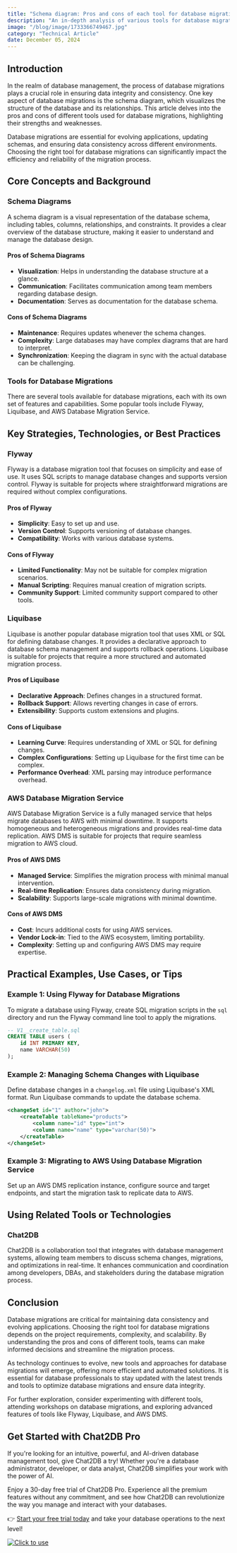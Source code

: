 ```yaml
---
title: "Schema diagram: Pros and cons of each tool for database migrations"
description: "An in-depth analysis of various tools for database migrations, discussing the advantages and disadvantages of each tool and providing practical examples."
image: "/blog/image/1733366749467.jpg"
category: "Technical Article"
date: December 05, 2024
---
```


## Introduction

In the realm of database management, the process of database migrations plays a crucial role in ensuring data integrity and consistency. One key aspect of database migrations is the schema diagram, which visualizes the structure of the database and its relationships. This article delves into the pros and cons of different tools used for database migrations, highlighting their strengths and weaknesses.

Database migrations are essential for evolving applications, updating schemas, and ensuring data consistency across different environments. Choosing the right tool for database migrations can significantly impact the efficiency and reliability of the migration process.

## Core Concepts and Background

### Schema Diagrams

A schema diagram is a visual representation of the database schema, including tables, columns, relationships, and constraints. It provides a clear overview of the database structure, making it easier to understand and manage the database design.

#### Pros of Schema Diagrams

- **Visualization**: Helps in understanding the database structure at a glance.
- **Communication**: Facilitates communication among team members regarding database design.
- **Documentation**: Serves as documentation for the database schema.

#### Cons of Schema Diagrams

- **Maintenance**: Requires updates whenever the schema changes.
- **Complexity**: Large databases may have complex diagrams that are hard to interpret.
- **Synchronization**: Keeping the diagram in sync with the actual database can be challenging.

### Tools for Database Migrations

There are several tools available for database migrations, each with its own set of features and capabilities. Some popular tools include Flyway, Liquibase, and AWS Database Migration Service.

## Key Strategies, Technologies, or Best Practices

### Flyway

Flyway is a database migration tool that focuses on simplicity and ease of use. It uses SQL scripts to manage database changes and supports version control. Flyway is suitable for projects where straightforward migrations are required without complex configurations.

#### Pros of Flyway

- **Simplicity**: Easy to set up and use.
- **Version Control**: Supports versioning of database changes.
- **Compatibility**: Works with various database systems.

#### Cons of Flyway

- **Limited Functionality**: May not be suitable for complex migration scenarios.
- **Manual Scripting**: Requires manual creation of migration scripts.
- **Community Support**: Limited community support compared to other tools.

### Liquibase

Liquibase is another popular database migration tool that uses XML or SQL for defining database changes. It provides a declarative approach to database schema management and supports rollback operations. Liquibase is suitable for projects that require a more structured and automated migration process.

#### Pros of Liquibase

- **Declarative Approach**: Defines changes in a structured format.
- **Rollback Support**: Allows reverting changes in case of errors.
- **Extensibility**: Supports custom extensions and plugins.

#### Cons of Liquibase

- **Learning Curve**: Requires understanding of XML or SQL for defining changes.
- **Complex Configurations**: Setting up Liquibase for the first time can be complex.
- **Performance Overhead**: XML parsing may introduce performance overhead.

### AWS Database Migration Service

AWS Database Migration Service is a fully managed service that helps migrate databases to AWS with minimal downtime. It supports homogeneous and heterogeneous migrations and provides real-time data replication. AWS DMS is suitable for projects that require seamless migration to AWS cloud.

#### Pros of AWS DMS

- **Managed Service**: Simplifies the migration process with minimal manual intervention.
- **Real-time Replication**: Ensures data consistency during migration.
- **Scalability**: Supports large-scale migrations with minimal downtime.

#### Cons of AWS DMS

- **Cost**: Incurs additional costs for using AWS services.
- **Vendor Lock-in**: Tied to the AWS ecosystem, limiting portability.
- **Complexity**: Setting up and configuring AWS DMS may require expertise.

## Practical Examples, Use Cases, or Tips

### Example 1: Using Flyway for Database Migrations

To migrate a database using Flyway, create SQL migration scripts in the `sql` directory and run the Flyway command line tool to apply the migrations.

```sql
-- V1__create_table.sql
CREATE TABLE users (
    id INT PRIMARY KEY,
    name VARCHAR(50)
);
```

### Example 2: Managing Schema Changes with Liquibase

Define database changes in a `changelog.xml` file using Liquibase's XML format. Run Liquibase commands to update the database schema.

```xml
<changeSet id="1" author="john">
    <createTable tableName="products">
        <column name="id" type="int">
        <column name="name" type="varchar(50)">
    </createTable>
</changeSet>
```

### Example 3: Migrating to AWS Using Database Migration Service

Set up an AWS DMS replication instance, configure source and target endpoints, and start the migration task to replicate data to AWS.

## Using Related Tools or Technologies

### Chat2DB

Chat2DB is a collaboration tool that integrates with database management systems, allowing team members to discuss schema changes, migrations, and optimizations in real-time. It enhances communication and coordination among developers, DBAs, and stakeholders during the database migration process.

## Conclusion

Database migrations are critical for maintaining data consistency and evolving applications. Choosing the right tool for database migrations depends on the project requirements, complexity, and scalability. By understanding the pros and cons of different tools, teams can make informed decisions and streamline the migration process.

As technology continues to evolve, new tools and approaches for database migrations will emerge, offering more efficient and automated solutions. It is essential for database professionals to stay updated with the latest trends and tools to optimize database migrations and ensure data integrity.

For further exploration, consider experimenting with different tools, attending workshops on database migrations, and exploring advanced features of tools like Flyway, Liquibase, and AWS DMS.


## Get Started with Chat2DB Pro

If you're looking for an intuitive, powerful, and AI-driven database management tool, give Chat2DB a try! Whether you're a database administrator, developer, or data analyst, Chat2DB simplifies your work with the power of AI.

Enjoy a 30-day free trial of Chat2DB Pro. Experience all the premium features without any commitment, and see how Chat2DB can revolutionize the way you manage and interact with your databases.

👉 [Start your free trial today](https://chat2db.ai/pricing) and take your database operations to the next level!


[![Click to use](/image/blog/bg/chat2db.jpg)](https://app.chat2db-ai.com/)
